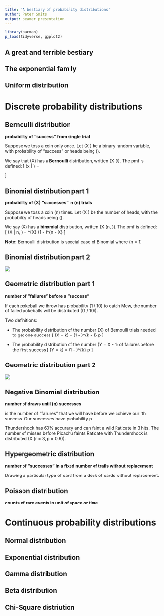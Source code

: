 ```yaml
---
title: 'A bestiary of probability distributions'
author: Peter Smits
output: beamer_presentation
---
```

```r
library(pacman)
p_load(tidyverse, ggplot2)
```


## A great and terrible bestiary

\begin{center}
![](dist_relation.png)
\end{center}


## The exponential family



## Uniform distribution



# Discrete probability distributions

## Bernoulli distribution

**probability of "success" from single trial**

Suppose we toss a coin only once. Let \(X \in {0, 1}\) be a binary random variable, with probability of "success" or heads being \(\theta\). 

We say that \(X\) has a **Bernoulli** distribution, written \(X \sim \text{Bern}(\theta)\). The pmf is defined:
\[
\text{Bern}(x | \theta) = 
\begin{cases}
\theta & \text{if } x = 1 \\
1 - \theta & \text{if } x = 0
\end{cases}
\]



## Binomial distribution part 1

**probability of \(X\) "successes" in \(n\) trials**

Suppose we toss a coin \(n\) times. Let \(X \in {0, \dots, n}\) be the number of heads, with the probability of heads being \(\theta\).

We say \(X\) has a **binomial** distribution, written \(X \sim \text{Bin}(n, \theta)\). The pmf is defined:
\[
\text{Bin}(X | n, \theta) = \binom{n}{X} \theta^{X} (1 - \theta)^{n - X}
\]

**Note:** Bernoulli distribution is special case of Binomial where \(n = 1\)



## Binomial distribution part 2

![](binom_wiki.png)



## Geometric distribution part 1

**number of "failures" before a "success"**

If each pokeball we throw has probability \(1 / 10\) to catch Mew, the number of failed pokeballs will be distributed \(\text{Geom}(1 / 10)\).

Two definitions:

- The probability distribution of the number \(X\) of Bernoulli trials needed to get one success
\[
\text{Pr}(X = k) = (1 - \theta)^{k - 1} p
\]

- The probability distribution of the number \(Y = X - 1\) of failures before the first success
\[
\text{Pr}(Y = k) = (1 - \theta)^{k} p
\]


## Geometric distribution part 2

![](geometric_wiki.png)


## Negative Binomial distribution

**number of draws until \(n\) successes**

 is the number of "failures" that we will have before we achieve our rth success. Our successes have probability p.

Thundershock has 60% accuracy and can faint a wild Raticate in 3 hits. The number of misses before Picachu faints Raticate with Thundershock is distributed \(X \sim \text{NBin}(r = 3, p = 0.6)\).




## Hypergeometric distribution

**number of "successes" in a fixed number of trails without replacement**

Drawing a particular type of card from a deck of cards without replacement.



## Poisson distribution

**counts of rare events in unit of space or time**



# Continuous probability distributions

## Normal distribution

## Exponential distribution

## Gamma distribution

## Beta distribution

## Chi-Square distriution


